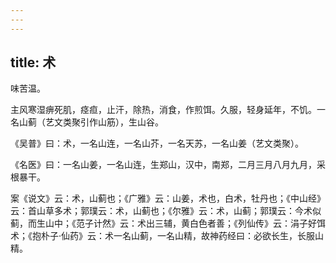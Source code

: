 ```yaml
---
---
---
```

title: 术
---



味苦温。

主风寒湿痹死肌，痉疸，止汗，除热，消食，作煎饵。久服，轻身延年，不饥。一名山蓟（艺文类聚引作山筋），生山谷。

《吴普》曰：术，一名山连，一名山芥，一名天苏，一名山姜（艺文类聚）。

《名医》曰：一名山姜，一名山连，生郑山，汉中，南郑，二月三月八月九月，采根暴干。

案《说文》云：术，山蓟也；《广雅》云：山姜，术也，白术，牡丹也；《中山经》云：首山草多术；郭璞云：术，山蓟也；《尔雅》云：术，山蓟；郭璞云：今术似蓟，而生山中；《范子计然》云：术出三辅，黄白色者善；《列仙传》云：涓子好饵术；《抱朴子·仙药》云：术一名山蓟，一名山精，故神药经曰：必欲长生，长服山精。